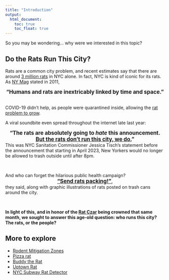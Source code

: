 ```yaml
---
title: "Introduction"
output: 
  html_document:
    toc: true
    toc_float: true
---
```


So you may be wondering... why were we interested in this topic?

## Do the Rats Run This City? 

Rats are a common city problem, and recent estimates say that there are around [3 million rats](https://pix11.com/news/morning/city-rat-population-reaches-3-million-pest-control-company-claims/) in NYC alone. In fact, NYC is kind of iconic for its rats. As [NY Mag](https://nymag.com/news/features/rats-2011-11/) stated in 2011,
<p>
<big><center> **"Humans and rats are inextricably linked by time and space."**
</big></center><p>
<br>
COVID-19 didn't help, as people were quarantined inside, allowing the [rat problem to grow](https://english.elpais.com/usa/2022-06-13/the-rat-scourge-tarnishing-new-yorks-image-and-post-covid-recovery.html).<br><p>

A viral soundbite even spread throughout the internet late last year:<p>

<big><center>**"The rats are absolutely going to _hate_ this announcement. [But the rats don't run this city, we do.](https://www.npr.org/2022/10/19/1130026635/new-york-is-fighting-rats-in-the-streets)"**</big></center>

This was NYC Sanitation Commissioner Jessica Tisch's statement before the announcement that starting in April 2023, New Yorkers would no longer be allowed to trash outside until after 8pm. 
<p><br>

And who can forget the hilarious public health campaign? <br>
<big><center>**["Send rats packing!"](https://www.nyc.gov/assets/queenscb2/downloads/pdf/notices/2023/SetoutTimes-Residential-Flyer-2023-02.pdf)**, </big></center>

they said, along with graphic illustrations of rats posted on trash cans around the city.
<p><br>

**In light of this, and in honor of the [Rat Czar](https://www.nyc.gov/office-of-the-mayor/news/249-23/mayor-adams-anoints-kathleen-corradi-nyc-s-first-ever-rat-czar-) being crowned that same month, we sought to answer this age-old question: who runs this city? The rats, or the people?**

## More to explore
* [Rodent Mitigation Zones](https://rules.cityofnewyork.us/rule/rat-mitigation-zones/)
* [Pizza rat](https://www.theguardian.com/world/video/2015/sep/21/pizza-rat-new-york-subway-video)
* [Buddy the Rat](https://untappedcities.com/2023/08/03/buddy-the-rat-tiktok/)
* [Uptown Rat](https://www.tiktok.com/@justasmallbird/video/7304051573041188127?_r=1&_t=8huZVoS7dOt)
* [NYC Subway Rat Detector](https://transitapp.com/rats)


